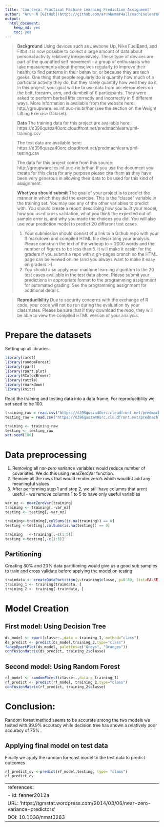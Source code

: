 ---
title: 'Coursera: Practical Machine Learning Prediction Assignment'
author: "Arun R [GitHub](https://github.com/arunkumar4all/machinelearncoursera)"
output:
  html_document:
    keep_md: yes
    toc: yes
---

> **Background**
> Using devices such as Jawbone Up, Nike FuelBand, and Fitbit it is now possible to collect a large amount of data about personal activity relatively inexpensively. These type of devices are part of the quantified self movement - a group of enthusiasts who take measurements about themselves regularly to improve their health, to find patterns in their behavior, or because they are tech geeks. One thing that people regularly do is quantify how much of a particular activity they do, but they rarely quantify how well they do it. In this project, your goal will be to use data from accelerometers on the belt, forearm, arm, and dumbell of 6 participants. They were asked to perform barbell lifts correctly and incorrectly in 5 different ways. More information is available from the website here: http://groupware.les.inf.puc-rio.br/har (see the section on the Weight Lifting Exercise Dataset).


> **Data **
> The training data for this project are available here: 
> https://d396qusza40orc.cloudfront.net/predmachlearn/pml-training.csv

> The test data are available here: 
> https://d396qusza40orc.cloudfront.net/predmachlearn/pml-testing.csv

> The data for this project come from this source: http://groupware.les.inf.puc-rio.br/har. If you use the document you create for this class for any purpose please cite them as they have been very generous in allowing their data to be used for this kind of assignment. 

> **What you should submit**
> The goal of your project is to predict the manner in which they did the exercise. This is the "classe" variable in the training set. You may use any of the other variables to predict with. You should create a report describing how you built your model, how you used cross validation, what you think the expected out of sample error is, and why you made the choices you did. You will also use your prediction model to predict 20 different test cases. 

> 1. Your submission should consist of a link to a Github repo with your R markdown and compiled HTML file describing your analysis. Please constrain the text of the writeup to < 2000 words and the number of figures to be less than 5. It will make it easier for the graders if you submit a repo with a gh-pages branch so the HTML page can be viewed online (and you always want to make it easy on graders :-).
> 2. You should also apply your machine learning algorithm to the 20 test cases available in the test data above. Please submit your predictions in appropriate format to the programming assignment for automated grading. See the programming assignment for additional details. 

> **Reproducibility **
> Due to security concerns with the exchange of R code, your code will not be run during the evaluation by your classmates. Please be sure that if they download the repo, they will be able to view the compiled HTML version of your analysis. 


# Prepare the datasets

Setting up all libraries.

```{r}

library(caret)
library(randomForest)
library(rpart)
library(rpart.plot)
library(RColorBrewer)
library(rattle)
library(rmarkdown)
library(knitr)

```

Read the training and testing data into a data frame. For reproducibility we set seed to be 100.

```{r}
training_raw = read.csv("https://d396qusza40orc.cloudfront.net/predmachlearn/pml-training.csv", na.strings=c("NA","#DIV/0!",""))
testing_raw = read.csv("https://d396qusza40orc.cloudfront.net/predmachlearn/pml-testing.csv", na.strings=c("NA","#DIV/0!",""))

training <- training_raw
testing <- testing_raw
set.seed(100)


```

# Data preprocessing

1. Removing all nor-zero variance variables would reduce number of covariates. We do this using nearZeroVar function.
2. Remove all the rows that would render zero's which wouldnt add any meaningful values
3. After performing step 1 and step 2, we still have columns that arent useful - we remove columns 1 to 5 to have only useful variables

```{r}
var_nz <- nearZeroVar(training)
training <- training[,-var_nz]
testing <- testing[,-var_nz]

training<-training[,colSums(is.na(training)) == 0]
testing <-testing[,colSums(is.na(testing)) == 0]

training   <-training[,-c(1:5)]
testing <-testing[,-c(1:5)]

```

## Partitioning

Creating 80% and 20% data partitioning would give us a good sub samples to train and cross validate before applying the model on testing

```{r}
traindata <- createDataPartition(y=training$classe, p=0.80, list=FALSE)
training_1 <- training[traindata, ] 
training_2 <- training[-traindata, ]


```

# Model Creation

## First model: Using Decision Tree


```{r}
ds_model <- rpart(classe~.,data = training_1, method="class")
ds_predict <- predict(ds_model,training_2,type="class")
fancyRpartPlot(ds_model, palettes=c("Greys", "Oranges"))
confusionMatrix(ds_predict, training_2$classe)

```

## Second model: Using Random Forest

```{r}
rf_model <- randomForest(classe~.,data = training_1)
rf_predict <- predict(rf_model, training_2,type="class")
confusionMatrix(rf_predict, training_2$classe)

```


# Conclusion:

Random forest method seems to be accurate among the two models we tested with 99.9% accuracy while decision tree has shown a relatively poor accuracy of 75% .

## Applying final model on test data

Finally we apply the random forecast model to the test data to predict outcomes

```{r}
rf_predict_cv <-predict(rf_model,testing, type= "class")
rf_predict_cv
```




---
references:
- id: fenner2012a
  URL: 'https://tgmstat.wordpress.com/2014/03/06/near-zero-variance-predictors'
  DOI: 10.1038/nmat3283
---







